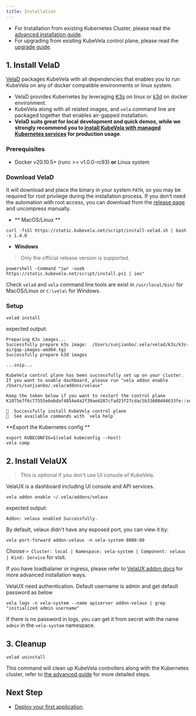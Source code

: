```yaml
---
title: Installation
---
```



* For Installation from existing Kubernetes Cluster, please read the [advanced installation guide](./platform-engineers/advanced-install/#install-kubevela-with-existing-kubernetes-cluster).
* For upgrading from existing KubeVela control plane, please read the [upgrade guide](./platform-engineers/advanced-install/#upgrade).

## 1. Install VelaD

[VelaD](https://github.com/kubevela/velad) packages KubeVela with all dependencies that enables you to run KubeVela on any of docker compatible environments or linux system.

* VelaD provides Kubernetes by leveraging [K3s](https://rancher.com/docs/k3s/latest/en/quick-start/) on linux or [k3d](https://k3d.io/) on docker environment.
* KubeVela along with all related images, and `vela` command line are packaged together that enables air-gapped installation.
* **VelaD suits great for local development and quick demos, while we strongly recommend you to [install KubeVela with managed Kubernetes services](./platform-engineers/advanced-install/#install-kubevela-with-existing-kubernetes-cluster) for production usage**.

### Prerequisites

* Docker v20.10.5+ (runc >= v1.0.0-rc93) **or** Linux system 

### Download VelaD

It will download and place the binary in your system `PATH`,
so you may be required for root privilege during the installation process.
If you don't need the automation with root access, you can download from the [release page](https://github.com/kubevela/velad/releases) and uncompress manually.

* ** MacOS/Linux **
```shell
curl -fsSl https://static.kubevela.net/script/install-velad.sh | bash -s 1.4.0
```

* **Windows**

> Only the official release version is supported.

```shell
powershell -Command "iwr -useb https://static.kubevela.net/script/install.ps1 | iex"
```

Check `velad` and `vela` command line tools are exist in `/usr/local/bin/` for MacOS/Linux or `C:\vela\` for Windows.

### Setup

```shell
velad install
```

expected output:

```
Preparing K3s images...
Successfully prepare k3s image:  /Users/sunjianbo/.vela/velad/k3s/k3s-airgap-images-amd64.tgz
Successfully prepare k3d images

...snip...

KubeVela control plane has been successfully set up on your cluster.
If you want to enable dashboard, please run "vela addon enable /Users/sunjianbo/.vela/addons/velaux"

Keep the token below if you want to restart the control plane
K1075e7f6c77555e6ebdaf4854e4a2f39ae4287cfad23f27cdac5b33608d44633fe::server:zSpzbdbGzVxOwfBvvjgT

🚀  Successfully install KubeVela control plane
🔭  See available commands with `vela help`
```

**Export the Kubernetes config **

```
export KUBECONFIG=$(velad kubeconfig --host)
vela comp
```

## 2. Install VelaUX

> This is optional if you don't use UI console of KubeVela.

VelaUX is a dashboard including UI console and API services.

```shell script
vela addon enable ~/.vela/addons/velaux
```

expected output:

```
Addon: velaux enabled Successfully.
```

By default, velaux didn't have any exposed port, you can view it by:

```
vela port-forward addon-velaux -n vela-system 8080:80
```

Choose `> Cluster: local | Namespace: vela-system | Component: velaux | Kind: Service` for visit.

If you have loadbalaner or ingress, please refer to [VelaUX addon docs](./reference/addons/velaux) for more advanced installation ways.

VelaUX need authentication. Default username is admin and get default password as below

```shell
vela logs -n vela-system --name apiserver addon-velaux | grep "initialized admin username"
```

If there is no password in logs, you can get it from secret with the name `admin` in the `vela-system` namespace.

## 3. Cleanup

```
velad uninstall
```

This command will clean up KubeVela controllers along with the Kubernetes cluster, refer to [the advanced guide](./platform-engineers/advanced-install/#uninstall) for more detailed steps.


## Next Step

- [Deploy your first application](./quick-start).
